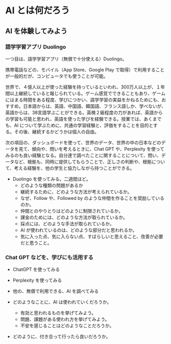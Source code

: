 # AI とは何だろう {#introai}

## AI を体験してみよう

### 語学学習アプリ Duolingo

一つ目は、語学学習アプリ（無償で十分使える）Duolingo。

携帯電話などの、モバイル（App Store、Google Play で取得）で利用することが一般的だが、コンピュータでも使うことが可能。

世界で、４億人以上が使った経験を持っているといわれ、300万人以上が、１年間以上継続していると報じられている。ゲーム感覚でできることもあり、ゲームにはまる時間をある程度、学びにつかい、語学学習の実益をかねるためにも、おすすめ。日本語からは、英語、中国語、韓国語、フランス語しか、学べないが、英語からは、38言語学ぶことができる。英検２級程度の力があれば、英語からの学習も可能と思われ、英語を使った学びを経験できる。授業では、あくまでも、AI について学ぶために、共通の学習経験と、評価をすることを目的とする。その後、継続するかどうかは個人の自由。

次の項目の、ダッシュボードを使って、世界のデータ、世界の中の日本などのデータを見て、傾向や、問いを考えるときに、Chat GPT や、Perplexity を使ってみるのも良い経験となる。自分達で調べたことに関することについて、問い、データなど、根拠も、同時に提供してもらうことで、正しさの判断や、根拠について、考える経験を、他の学生と協力しながら持つことができる。

- Duolingo を使ってみる。二週間ほど。
  - どのような種類の問題があるか
  - 継続するために、どのような方法が考えられているか。
  - なぜ、Follow や、Followed by のような仲間を作ることを奨励しているのか。
  - 仲間とのやりとりはどのように制限されているか。
  - 課金のためには、どのような方法が取られているか。
  - 採点には、どのような手法が取られているか。
  - AI が使われているのは、どのような部分だと思われるか。
  - 気に入った点、気に入らない点、すばらしいと思えること、改善が必要だと思うこと。

### Chat GPT などを、学びにも活用する  

- ChatGPT を使ってみる
- Perplexity を使ってみる
- 他の、無償で利用できる、AI を調べてみる

- どのようなことに、AI は使われていくだろうか。
  - 有効と思われるものを挙げてみよう。
  - 問題、課題がある使われ方を挙げてみよう。
  - 不安を感じることはどのようなことだろうか。
  
- どのように、付き合って行ったら良いだろうか。


